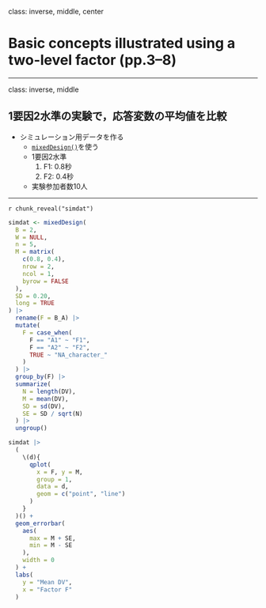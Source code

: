 class: inverse, middle, center

# Basic concepts illustrated using a two-level factor (pp.3--8)

---

class: inverse, middle
<!-- class: inverse, middle, split-50 -->

## 1要因2水準の実験で，応答変数の平均値を比較

- シミュレーション用データを作る
  - [`mixedDesign()`](http://read.psych.uni-potsdam.de/attachments/article/188/mixedDesign.v0.6.3.R)を使う
  - 1要因2水準
      1. F1: 0.8秒
      1. F2: 0.4秒
  - 実験参加者数10人

---

<!--
https://stackoverflow.com/questions/67750561/vertically-scrollable-code-with-rstudio-and-xaringan
-->

`r chunk_reveal("simdat")`

```r
simdat <- mixedDesign(
  B = 2,
  W = NULL,
  n = 5,
  M = matrix(
    c(0.8, 0.4),
    nrow = 2,
    ncol = 1,
    byrow = FALSE
  ),
  SD = 0.20,
  long = TRUE
) |>
  rename(F = B_A) |>
  mutate(
    F = case_when(
      F == "A1" ~ "F1",
      F == "A2" ~ "F2",
      TRUE ~ "NA_character_"
    )
  ) |>
  group_by(F) |>
  summarize(
    N = length(DV),
    M = mean(DV),
    SD = sd(DV),
    SE = SD / sqrt(N)
  ) |>
  ungroup()
```

```r
simdat |>
  (
    \(d){
      qplot(
        x = F, y = M,
        group = 1,
        data = d,
        geom = c("point", "line")
      )
    }
  )() +
  geom_errorbar(
    aes(
      max = M + SE,
      min = M - SE
    ),
    width = 0
  ) +
  labs(
    y = "Mean DV",
    x = "Factor F"
  )
```